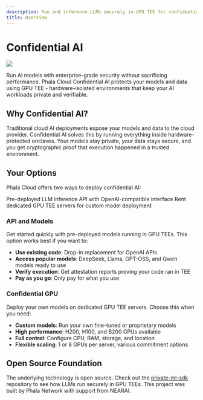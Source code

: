 ```yaml
---
description: Run and inference LLMs securely in GPU TEE for confidential AI.
title: Overview
---
```


# Confidential AI

<img
  className="block dark:hidden my-0 pointer-events-none"
  src="/images/confidential-ai/confidential-ai-overview.jpeg"
/>

Run AI models with enterprise-grade security without sacrificing performance. Phala Cloud Confidential AI protects your models and data using GPU TEE - hardware-isolated environments that keep your AI workloads private and verifiable.

## Why Confidential AI?

Traditional cloud AI deployments expose your models and data to the cloud provider. Confidential AI solves this by running everything inside hardware-protected enclaves. Your models stay private, your data stays secure, and you get cryptographic proof that execution happened in a trusted environment.

## Your Options

Phala Cloud offers two ways to deploy confidential AI:

<Columns cols={2}>
  <Card
    icon="webhook"
    href="/phala-cloud/confidential-ai/confidential-model/confidential-ai-api"
    title="API and Models"
  >
    Pre-deployed LLM inference API with OpenAI-compatible interface
  </Card>
  <Card
    icon="microchip"
    title="Confidential GPU"
    href="/phala-cloud/confidential-ai/confidential-gpu/overview"
  >
    Rent dedicated GPU TEE servers for custom model deployment
  </Card>
</Columns>

### API and Models

Get started quickly with pre-deployed models running in GPU TEEs. This option works best if you want to:

- **Use existing code**: Drop-in replacement for OpenAI APIs
- **Access popular models**: DeepSeek, Llama, GPT-OSS, and Qwen models ready to use
- **Verify execution**: Get attestation reports proving your code ran in TEE
- **Pay as you go**: Only pay for what you use

### Confidential GPU

Deploy your own models on dedicated GPU TEE servers. Choose this when you need:

- **Custom models**: Run your own fine-tuned or proprietary models
- **High performance**: H200, H100, and B200 GPUs available
- **Full control**: Configure CPU, RAM, storage, and location
- **Flexible scaling**: 1 or 8 GPUs per server, various commitment options

## Open Source Foundation

The underlying technology is open source. Check out the [private-ml-sdk](https://github.com/nearai/private-ml-sdk) repository to see how LLMs run securely in GPU TEEs. This project was built by Phala Network with support from NEARAI.

<Frame caption="Open Source Implementation: Private ML SDK">
  <img
    src="/images/confidential-ai/confidential-model/private-ml-sdk-repo.png"
    alt=""
  />
</Frame>
